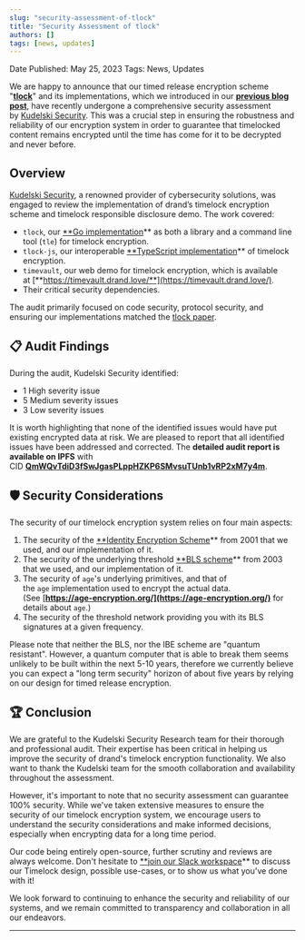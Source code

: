 ```yaml
---
slug: "security-assessment-of-tlock"
title: "Security Assessment of tlock"
authors: []
tags: [news, updates]
---
```


Date Published: May 25, 2023
Tags: News, Updates

We are happy to announce that our timed release encryption scheme "[**tlock**](https://eprint.iacr.org/2023/189)" and its implementations, which we introduced in our [**previous blog post**](Timelock%20Encryption%20is%20now%20supported%20on%20drand%20main%20327425b1e16d4c22aa0d785dbf1c5fbb.md), have recently undergone a comprehensive security assessment by [Kudelski Security](../The%20League%20of%20Entropy%201e76674b75e249699445799c5083fe78/League%20Partners%2089fecb56737044e5bdfbbb3f6864a422/Kudelski%20Security%20d800657770494c6cb39cffb5480407a4.md). This was a crucial step in ensuring the robustness and reliability of our encryption system in order to guarantee that timelocked content remains encrypted until the time has come for it to be decrypted and never before.

## **Overview**

[Kudelski Security](../The%20League%20of%20Entropy%201e76674b75e249699445799c5083fe78/League%20Partners%2089fecb56737044e5bdfbbb3f6864a422/Kudelski%20Security%20d800657770494c6cb39cffb5480407a4.md), a renowned provider of cybersecurity solutions, was engaged to review the implementation of drand’s timelock encryption scheme and timelock responsible disclosure demo. The work covered:

- `tlock`, our [**Go implementation](https://github.com/drand/tlock/)** as both a library and a command line tool (`tle`) for timelock encryption.
- `tlock-js`, our interoperable [**TypeScript implementation](https://github.com/drand/tlock-js/)** of timelock encryption.
- `timevault`, our web demo for timelock encryption, which is available at [**https://timevault.drand.love/**](https://timevault.drand.love/).
- Their critical security dependencies.

The audit primarily focused on code security, protocol security, and ensuring our implementations matched the [tlock paper](https://eprint.iacr.org/2023/189).

## 📋 **Audit Findings**

During the audit, Kudelski Security identified:

- 1 High severity issue
- 5 Medium severity issues
- 3 Low severity issues

It is worth highlighting that none of the identified issues would have put existing encrypted data at risk. We are pleased to report that all identified issues have been addressed and corrected. The **detailed audit report is available on IPFS** with CID [**QmWQvTdiD3fSwJgasPLppHZKP6SMvsuTUnb1vRP2xM7y4m**](https://ipfs.io/ipfs/QmWQvTdiD3fSwJgasPLppHZKP6SMvsuTUnb1vRP2xM7y4m).

## 🛡️ **Security Considerations**

The security of our timelock encryption system relies on four main aspects:

1. The security of the [**Identity Encryption Scheme](https://en.wikipedia.org/wiki/Boneh%E2%80%93Franklin_scheme)** from 2001 that we used, and our implementation of it.
2. The security of the underlying threshold [**BLS scheme](https://en.wikipedia.org/wiki/BLS_digital_signature)** from 2003 that we used, and our implementation of it.
3. The security of `age`'s underlying primitives, and that of the `age` implementation used to encrypt the actual data. (See [**https://age-encryption.org/](https://age-encryption.org/)** for details about `age`.)
4. The security of the threshold network providing you with its BLS signatures at a given frequency.

Please note that neither the BLS, nor the IBE scheme are "quantum resistant". However, a quantum computer that is able to break them seems unlikely to be built within the next 5-10 years, therefore we currently believe you can expect a "long term security" horizon of about five years by relying on our design for timed release encryption.

## 🏆 **Conclusion**

We are grateful to the Kudelski Security Research team for their thorough and professional audit. Their expertise has been critical in helping us improve the security of drand's timelock encryption functionality. We also want to thank the Kudelski team for the smooth collaboration and availability throughout the assessment.

However, it's important to note that no security assessment can guarantee 100% security. While we've taken extensive measures to ensure the security of our timelock encryption system, we encourage users to understand the security considerations and make informed decisions, especially when encrypting data for a long time period.

Our code being entirely open-source, further scrutiny and reviews are always welcome. Don't hesitate to [**join our Slack workspace](https://join.slack.com/t/drandworkspace/shared_invite/zt-19u4rf6if-bf7lxIvF2zYn4~TrBwfkiA)** to discuss our Timelock design, possible use-cases, or to show us what you've done with it!

We look forward to continuing to enhance the security and reliability of our systems, and we remain committed to transparency and collaboration in all our endeavors.

---
